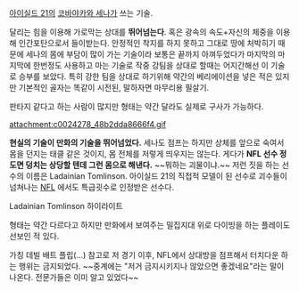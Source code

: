 [[아이실드 21]]의 [[코바야카와 세나]]가 쓰는 기술.

달리는 힘을 이용해 가로막는 상대를 '''뛰어넘는다'''. 혹은 광속의 속도+자신의 체중을 이용해 인간포탄으로서 들이받는다. 안정적인 착지를 하지 못하고 그대로 땅에 처박히기 때문에 세나의 몸에 부담이 많이 가는 기술이라 보통은 끝까지 아껴두었다가 마지막의 마지막에 한번정도 사용하고 마는 기술로 작중 강팀을 상대로 할때는 어지간해선 이 기술로 승부를 보았다. 특히 강한 팀을 상대로 하기위해 약간의 베리에이션을 넣은 적은 있지만 기본적인 골자는 똑같이 시전된, 말하자면 마무리용 필살기. 

판타지 같다고 하는 사람이 많지만 형태는 약간 달라도 실제로 구사가 가능하다.

attachment:c0024278_48b2dda8666f4.gif

'''현실의 기술이 만화의 기술을 뛰어넘었다.''' 세나도 점프는 하지만 상체를 앞으로 숙여서 몸을 던지는 태클 같은 것이지, 몸 전체를 저렇게 띄우지는 않는다. 게다가 '''NFL 선수 정도면 덩치는 상당할 텐데 그런 몸으로 해낸다.''' ~~뭐하는 괴물이냐.~~ 저런 짓을 하는 선수의 이름은 Ladainian Tomlinson. 아이실드 21의 직접적 모델이 된 선수로 괴수들이 넘쳐나는 [[NFL]] 에서도 특급굇수로 인정받은 선수다. 

{{{#!html
<object width="420" height="315"><param name="movie" value="http://www.youtube.com/v/ABGzU70sXDE?hl=ko_KR&amp;version=3&amp;rel=0"></param><param name="allowFullScreen" value="true"></param><param name="allowscriptaccess" value="always"></param><embed src="http://www.youtube.com/v/ABGzU70sXDE?hl=ko_KR&amp;version=3&amp;rel=0" type="application/x-shockwave-flash" width="420" height="315" allowscriptaccess="always" allowfullscreen="true"></embed></object>
}}}
Ladainian Tomlinson 하이라이트

형태는 약간 다르다고 하지만 만화에서 보여주는 밀집지대 위로 다이빙을 하는 플레이도 선보인 적 있다.

{{{#!html
<object width="560" height="315"><param name="movie" value="//www.youtube.com/v/zxqftpqALz8?hl=ko_KR&amp;version=3"></param><param name="allowFullScreen" value="true"></param><param name="allowscriptaccess" value="always"></param><embed src="//www.youtube.com/v/zxqftpqALz8?hl=ko_KR&amp;version=3" type="application/x-shockwave-flash" width="560" height="315" allowscriptaccess="always" allowfullscreen="true"></embed></object>
}}}
가칭 데빌 배트 플립(...) 참고로 저 경기 이후, NFL에서 상대방을 점프해서 터치다운 하는 행위는 금지되었다. ~~중계에는 "저거 금지시키지나 않았으면 좋겠네요"라는 말이 나온다. 전문가들은 이미 알고 있었다~~
